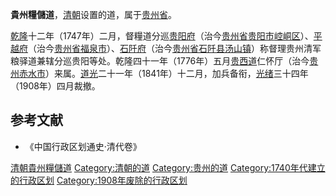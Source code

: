 '''貴州糧儲道'''，[[清朝|清朝]]设置的道，属于[[贵州省|贵州省]]。

[[乾隆|乾隆]]十二年（1747年）二月，督糧道分巡[[贵阳府|贵阳府]]（治今[[贵州省|贵州省]][[贵阳市|贵阳市]][[崆峒区|崆峒区]]）、[[平越府|平越府]]（治今[[贵州省|贵州省]][[福泉市|福泉市]]）、[[石阡府|石阡府]]（治今[[贵州省|贵州省]][[石阡县|石阡县]][[汤山镇|汤山镇]]）称督理贵州清军粮驿道兼辖分巡贵阳等处。乾隆四十一年（1776年）五月[[贵西道|贵西道]]仁怀厅（治今[[贵州|贵州]][[赤水市|赤水市]]）来属。[[道光|道光]]二十一年（1841年）十二月，加兵备衔，[[光绪|光绪]]三十四年（1908年）四月裁撤。

==参考文献==
*《中国行政区划通史·清代卷》

{{清朝巡守道|nocat}}
{{清朝貴州省行政區劃|nocat}}
{{贵州省历史二级政区|nocat}}
[[Category:清朝貴州糧儲道|]]
[[Category:清朝的道|Category:清朝的道]]
[[Category:贵州的道|Category:贵州的道]]
[[Category:1740年代建立的行政区划|Category:1740年代建立的行政区划]]
[[Category:1908年废除的行政区划|Category:1908年废除的行政区划]]